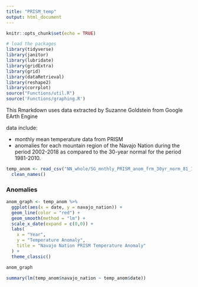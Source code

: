 ```yaml
---
title: "PRISM_temp"
output: html_document
---
```


```r
knitr::opts_chunk$set(echo = TRUE)
```


```r
# load the packages
library(tidyverse)
library(janitor)
library(lubridate)
library(gridExtra)
library(grid)
library(dataRetrieval)
library(reshape2)
library(corrplot)
source("Functions/util.R")
source('Functions/graphing.R')
```


This Rmarkdown uses data extracted by Suzanne Goldstein from Google EArth Engine

data include:

- monthly mean temperature data from PRISM  
- anomalies for each mountain region of the Navajo Nation during the period 2002-2018 as compared to the 30-year normal for the period 1981-2010. 


```r

temp_anom <- read_csv("NN_whole/SG_mnthly_PRISM_anom_frm_30yr_norm_81_10.csv") %>% 
  clean_names()

```

### Anomalies
```r

anom_graph <- temp_anom %>% 
  ggplot(aes(x = date, y = navajo_nation)) +
  geom_line(color = "red") +
  geom_smooth(method = "lm") +
  scale_x_date(expand = c(0,0)) +
  labs(
    x = "Year",
    y = "Temperature Anomaly",
    title = "Navajo Nation PRISM Temperature Anomaly"
  ) +
  theme_classic() 

anom_graph

summary(lm(temp_anom$navajo_nation ~ temp_anom$date))



```


